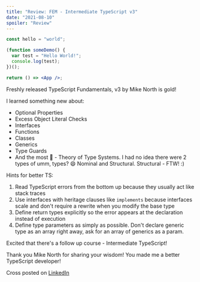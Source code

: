 ```yaml
---
title: "Review: FEM - Intermediate TypeScript v3"
date: "2021-08-10"
spoiler: "Review"
---
```


```js
const hello = "world";
```

```jsx
(function someDemo() {
  var test = "Hello World!";
  console.log(test);
})();

return () => <App />;
```

Freshly released TypeScript Fundamentals, v3 by Mike North is gold!

I learned something new about:

- Optional Properties
- Excess Object Literal Checks
- Interfaces
- Functions
- Classes
- Generics
- Type Guards
- And the most 🤯 - Theory of Type Systems. I had no idea there were 2 types of umm, types? 😄 Nominal and Structural. Structural - FTW! :)

Hints for better TS:

1. Read TypeScript errors from the bottom up because they usually act like stack traces
2. Use interfaces with heritage clauses like `implements` because interfaces scale and don't require a rewrite when you modify the base type
3. Define return types explicitly so the error appears at the declaration instead of execution
4. Define type parameters as simply as possible. Don't declare generic type as an array right away, ask for an array of generics as a param.

Excited that there's a follow up course - Intermediate TypeScript!

Thank you Mike North for sharing your wisdom! You made me a better TypeScript developer!

Cross posted on [LinkedIn](https://www.linkedin.com/feed/update/urn:li:activity:6830565203680329728/)
